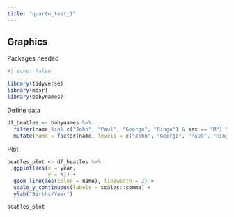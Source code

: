 ```yaml
---
title: "quarto_test_1"
---
```


## Graphics

Packages needed

```r
#| echo: false

library(tidyverse)
library(mdsr)
library(babynames)

```

Define data

```r
df_beatles <- babynames %>%
  filter(name %in% c("John", "Paul", "George", "Ringo") & sex == "M") %>%
  mutate(name = factor(name, levels = c("John", "George", "Paul", "Ringo")))


```

Plot

```r

beatles_plot <- df_beatles %>% 
  ggplot(aes(x = year, 
             y = n)) +
  geom_line(aes(color = name), linewidth = 2) +
  scale_y_continuous(labels = scales::comma) +
  ylab("Births/Year")

beatles_plot
```
